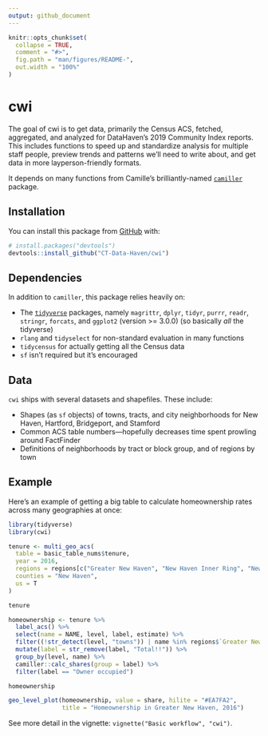 ```yaml
---
output: github_document
---
```


<!-- README.md is generated from README.Rmd. Please edit that file -->

```r
knitr::opts_chunk$set(
  collapse = TRUE,
  comment = "#>",
  fig.path = "man/figures/README-",
  out.width = "100%"
)
```
# cwi

The goal of cwi is to get data, primarily the Census ACS, fetched, aggregated, and analyzed for DataHaven's 2019 Community Index reports. This includes functions to speed up and standardize analysis for multiple staff people, preview trends and patterns we'll need to write about, and get data in more layperson-friendly formats.

It depends on many functions from Camille's brilliantly-named [`camiller`](https://github.com/camille-s/camiller) package.

## Installation

You can install this package from [GitHub](https://github.com/CT-Data-Haven/cwi) with:

``` r
# install.packages("devtools")
devtools::install_github("CT-Data-Haven/cwi")
```

## Dependencies

In addition to `camiller`, this package relies heavily on:

* The [`tidyverse`](http://tidyverse.org/) packages, namely `magrittr`, `dplyr`, `tidyr`, `purrr`, `readr`, `stringr`, `forcats`, and `ggplot2` (version >= 3.0.0) (so basically *all* the tidyverse)
* `rlang` and `tidyselect` for non-standard evaluation in many functions
* `tidycensus` for actually getting all the Census data
* `sf` isn't required but it's encouraged

## Data

`cwi` ships with several datasets and shapefiles. These include:

* Shapes (as `sf` objects) of towns, tracts, and city neighborhoods for New Haven, Hartford, Bridgeport, and Stamford
* Common ACS table numbers—hopefully decreases time spent prowling around FactFinder
* Definitions of neighborhoods by tract or block group, and of regions by town

## Example

Here's an example of getting a big table to calculate homeownership rates across many geographies at once:

```r
library(tidyverse)
library(cwi)
```

```r
tenure <- multi_geo_acs(
  table = basic_table_nums$tenure,
  year = 2016,
  regions = regions[c("Greater New Haven", "New Haven Inner Ring", "New Haven Outer Ring")],
  counties = "New Haven",
  us = T
)
```

```r
tenure
```


```r
homeownership <- tenure %>%
  label_acs() %>%
  select(name = NAME, level, label, estimate) %>%
  filter((!str_detect(level, "towns")) | name %in% regions$`Greater New Haven`) %>%
  mutate(label = str_remove(label, "Total!!")) %>%
  group_by(level, name) %>%
  camiller::calc_shares(group = label) %>%
  filter(label == "Owner occupied")

homeownership
```

```r
geo_level_plot(homeownership, value = share, hilite = "#EA7FA2", 
               title = "Homeownership in Greater New Haven, 2016")
```

See more detail in the vignette: `vignette("Basic workflow", "cwi")`.
